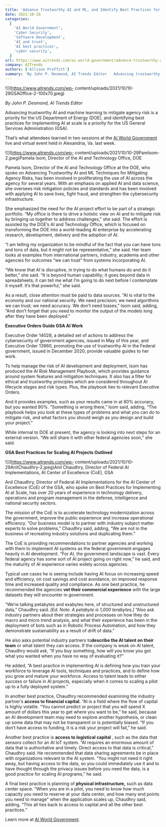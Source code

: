 ```yaml
---
title: 'Advance Trustworthy AI and ML, and Identify Best Practices for Scaling AI'
date: 2021-10-28
categories:
  [
    'AI World Government',
    'Cyber Security',
    'Software Development',
    'AI and trust',
    'AI best practices',
    'cyber security',
  ]
url: https://www.aitrends.com/ai-world-government/advance-trustworthy-ai-and-ml-and-identify-best-practices-for-scaling-ai/
company: AITrends
authors: ['Allison Proffitt']
summary: 'By John P. Desmond, AI Trends Editor   Advancing trustworthy AI and machine learning to mitigate agency risk is a priority for the US Department of Energy (DOE), and identifying best practices for implementing AI at scale is a priority for the US General Services Administration (GSA).   That’s what attendees learned in two sessions at the AI […]'
---
```


![](https://www.aitrends.com/wp-
content/uploads/2021/10/10-29GSAOffice-2-100x70.jpeg)

_By John P. Desmond, AI Trends Editor_

Advancing trustworthy AI and machine learning to mitigate agency risk is a
priority for the US Department of Energy (DOE), and identifying best practices
for implementing AI at scale is a priority for the US General Services
Administration (GSA).

That’s what attendees learned in two sessions at the [AI World
Government](https://www.aiworldgov.com/) live and virtual event held in
Alexandria, Va. last week.

![](https://www.aitrends.com/wp-
content/uploads/2021/10/10-29PamIsom-2.jpeg)Pamela Isom, Director of the AI
and Technology Office, DOE

Pamela Isom, Director of the AI and Technology Office at the DOE, who spoke on
Advancing Trustworthy AI and ML Techniques for Mitigating Agency Risks, has
been involved in proliferating the use of AI across the agency for several
years. With an emphasis on applied AI and data science, she oversees risk
mitigation policies and standards and has been involved with applying AI to
save lives, fight fraud, and strengthen the cybersecurity infrastructure.

She emphasized the need for the AI project effort to be part of a strategic
portfolio. “My office is there to drive a holistic view on AI and to mitigate
risk by bringing us together to address challenges,” she said. The effort is
assisted by the DOE’s AI and Technology Office, which is focused on
transforming the DOE into a world-leading AI enterprise by accelerating
research, development, delivery and the adoption of AI.

“I am telling my organization to be mindful of the fact that you can have tons
and tons of data, but it might not be representative,” she said. Her team
looks at examples from international partners, industry, academia and other
agencies for outcomes “we can trust” from systems incorporating AI.

“We know that AI is disruptive, in trying to do what humans do and do it
better,” she said. “It is beyond human capability; it goes beyond data in
spreadsheets; it can tell me what I’m going to do next before I contemplate it
myself. It’s that powerful,” she said.

As a result, close attention must be paid to data sources. “AI is vital to the
economy and our national security. We need precision; we need algorithms we
can trust; we need accuracy. We don’t need biases,” Isom said, adding, “And
don’t forget that you need to monitor the output of the models long after they
have been deployed.”

**Executive Orders Guide GSA AI Work**

Executive Order 14028, a detailed set of actions to address the cybersecurity
of government agencies, issued in May of this year, and Executive Order 13960,
promoting the use of trustworthy AI in the Federal government, issued in
December 2020, provide valuable guides to her work.

To help manage the risk of AI development and deployment, Isom has produced
the AI Risk Management Playbook, which provides guidance around system
features and mitigation techniques. It also has a filter for ethical and
trustworthy principles which are considered throughout AI lifecycle stages and
risk types. Plus, the playbook ties to relevant Executive Orders.

And it provides examples, such as your results came in at 80% accuracy, but
you wanted 90%. “Something is wrong there,” Isom said, adding, “The playbook
helps you look at these types of problems and what you can do to mitigate
risk, and what factors you should weigh as you design and build your project.”

While internal to DOE at present, the agency is looking into next steps for an
external version. “We will share it with other federal agencies soon,” she
said.

**GSA Best Practices for Scaling AI Projects Outlined**

![](https://www.aitrends.com/wp-
content/uploads/2021/10/10-29AnilChaudhry-2.jpeg)Anil Chaudhry, Director of
Federal AI Implementations, AI Center of Excellence (CoE), GSA

Anil Chaudhry, Director of Federal AI Implementations for the AI Center of
Excellence (CoE) of the GSA, who spoke on Best Practices for Implementing AI
at Scale, has over 20 years of experience in technology delivery, operations
and program management in the defense, intelligence and national security
sectors.

The mission of the CoE is to accelerate technology modernization across the
government, improve the public experience and increase operational efficiency.
“Our business model is to partner with industry subject matter experts to
solve problems,” Chaudhry said, adding, “We are not in the business of
recreating industry solutions and duplicating them.”

The CoE is providing recommendations to partner agencies and working with them
to implement AI systems as the federal government engages heavily in AI
development. “For AI, the government landscape is vast. Every federal agency
has some sort of AI project going on right now,” he said, and the maturity of
AI experience varies widely across agencies.

Typical use cases he is seeing include having AI focus on increasing speed and
efficiency, on cost savings and cost avoidance, on improved response time and
increased quality and compliance. As one best practice, he recommended the
agencies **vet their commercial experience** with the large datasets they will
encounter in government.

“We’re talking petabytes and exabytes here, of structured and unstructured
data,” Chaudhry said. _[Ed. Note: A petabyte is 1,000 terabytes.]_ “Also ask
industry partners about their strategies and processes on how they do macro
and micro trend analysis, and what their experience has been in the deployment
of bots such as in Robotic Process Automation, and how they demonstrate
sustainability as a result of drift of data.”

He also asks potential industry partners to**describe the AI talent on their
team** or what talent they can access. If the company is weak on AI talent,
Chaudhry would ask, “If you buy something, how will you know you got what you
wanted when you have no way of evaluating it?”

He added, “A best practice in implementing AI is defining how you train your
workforce to leverage AI tools, techniques and practices, and to define how
you grow and mature your workforce. Access to talent leads to either success
or failure in AI projects, especially when it comes to scaling a pilot up to a
fully deployed system.”

In another best practice, Chaudhry recommended examining the industry
partner’s **access to financial capital.** “AI is a field where the flow of
capital is highly volatile. “You cannot predict or project that you will spend
X amount of dollars this year to get where you want to be,” he said, because
an AI development team may need to explore another hypothesis, or clean up
some data that may not be transparent or is potentially biased. “If you don’t
have access to funding, it is a risk your project will fail,” he said.

Another best practice is **access to logistical capital** , such as the data
that sensors collect for an AI IoT system. “AI requires an enormous amount of
data that is authoritative and timely. Direct access to that data is
critical,” Chaudhry said. He recommended that data sharing agreements be in
place with organizations relevant to the AI system. “You might not need it
right away, but having access to the data, so you could immediately use it and
to have thought through the privacy issues before you need the data, is a good
practice for scaling AI programs,” he said.

A final best practice is planning of **physical infrastructure,** such as data
center space. “When you are in a pilot, you need to know how much capacity you
need to reserve at your data center, and how many end points you need to
manage” when the application scales up, Chaudhry said, adding, “This all ties
back to access to capital and all the other best practices.“

Learn more at [AI World Government](https://www.aiworldgov.com/).

